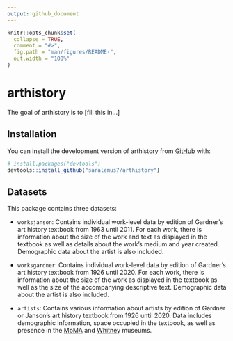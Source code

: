 ```yaml
---
output: github_document
---
```


<!-- README.md is generated from README.Rmd. Please edit that file -->

```r
knitr::opts_chunk$set(
  collapse = TRUE,
  comment = "#>",
  fig.path = "man/figures/README-",
  out.width = "100%"
)
```

# arthistory

<!-- badges: start -->
<!-- badges: end -->

The goal of arthistory is to [fill this in...]

## Installation

You can install the development version of arthistory from [GitHub](https://github.com/) with:

``` r
# install.packages("devtools")
devtools::install_github("saralemus7/arthistory")
```

## Datasets

This package contains three datasets:

-   `worksjanson`: Contains individual work-level data by edition of Gardner's art history textbook from 1963 until 2011. For each work, there is information about the size of the work and text as displayed in the textbook as well as details about the work's medium and year created. Demographic data about the artist is also included.

-   `worksgardner`: Contains individual work-level data by edition of Gardner's art history textbook from 1926 until 2020. For each work, there is information about the size of the work as displayed in the textbook as well as the size of the accompanying descriptive text. Demographic data about the artist is also included.

-   `artists`: Contains various information about artists by edition of Gardner or Janson's art history textbook from 1926 until 2020. Data includes demographic information, space occupied in the textbook, as well as presence in the [MoMA](https://www.moma.org/) and [Whitney](https://whitney.org/) museums.
